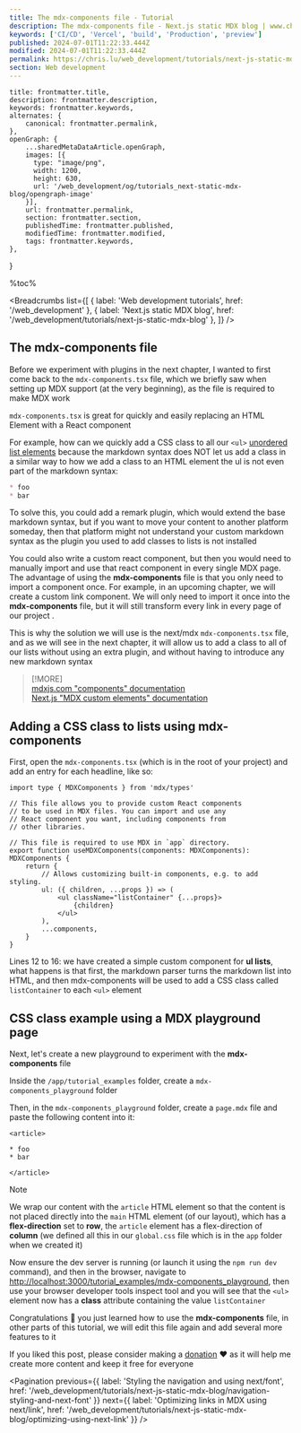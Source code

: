 ```yaml
---
title: The mdx-components file - Tutorial
description: The mdx-components file - Next.js static MDX blog | www.chris.lu Web development tutorials
keywords: ['CI/CD', 'Vercel', 'build', 'Production', 'preview']
published: 2024-07-01T11:22:33.444Z
modified: 2024-07-01T11:22:33.444Z
permalink: https://chris.lu/web_development/tutorials/next-js-static-mdx-blog/mdx-components-file
section: Web development
---
```



    title: frontmatter.title,
    description: frontmatter.description,
    keywords: frontmatter.keywords,
    alternates: {
        canonical: frontmatter.permalink,
    },
    openGraph: {
        ...sharedMetaDataArticle.openGraph,
        images: [{
          type: "image/png",
          width: 1200,
          height: 630,
          url: '/web_development/og/tutorials_next-static-mdx-blog/opengraph-image'
        }],
        url: frontmatter.permalink,
        section: frontmatter.section,
        publishedTime: frontmatter.published,
        modifiedTime: frontmatter.modified,
        tags: frontmatter.keywords,
    },
}

%toc%

<article>

<Breadcrumbs list={[
    { label: 'Web development tutorials', href: '/web_development' },
    { label: 'Next.js static MDX blog', href: '/web_development/tutorials/next-js-static-mdx-blog' },
]} />

# The mdx-components file

Before we experiment with plugins in the next chapter, I wanted to first come back to the `mdx-components.tsx` file, which we briefly saw when setting up MDX support (at the very beginning), as the file is required to make MDX work

`mdx-components.tsx` is great for quickly and easily replacing an HTML Element with a React component

For example, how can we quickly add a CSS class to all our `<ul>` [unordered list elements](https://developer.mozilla.org/en-US/docs/Web/HTML/Element/ul) because the markdown syntax does NOT let us add a class in a similar way to how we add a class to an HTML element the ul is not even part of the markdown syntax:

```md
* foo
* bar
```

To solve this, you could add a remark plugin, which would extend the base markdown syntax, but if you want to move your content to another platform someday, then that platform might not understand your custom markdown syntax as the plugin you used to add classes to lists is not installed

You could also write a custom react component, but then you would need to manually import and use that react component in every single MDX page. The advantage of using the **mdx-components** file is that you only need to import a component once. For example, in an upcoming chapter, we will create a custom link component. We will only need to import it once into the **mdx-components** file, but it will still transform every link in every page of our project .

This is why the solution we will use is the next/mdx `mdx-components.tsx` file, and as we will see in the next chapter, it will allow us to add a class to all of our lists without using an extra plugin, and without having to introduce any new markdown syntax

> [!MORE]  
> [mdxjs.com "components" documentation](https://mdxjs.com/table-of-components/)  
> [Next.js "MDX custom elements" documentation](https://nextjs.org/docs/app/building-your-application/configuring/mdx#custom-elements)  

## Adding a CSS class to lists using mdx-components

First, open the `mdx-components.tsx` (which is in the root of your project) and add an entry for each headline, like so:

```tsx title="mdx-components.tsx" showLineNumbers {12-16}
import type { MDXComponents } from 'mdx/types'

// This file allows you to provide custom React components
// to be used in MDX files. You can import and use any
// React component you want, including components from
// other libraries.

// This file is required to use MDX in `app` directory.
export function useMDXComponents(components: MDXComponents): MDXComponents {
    return {
        // Allows customizing built-in components, e.g. to add styling.
        ul: ({ children, ...props }) => (
            <ul className="listContainer" {...props}>
                {children}
            </ul>
        ),
        ...components,
    }
}
```

Lines 12 to 16: we have created a simple custom component for **ul lists**, what happens is that first, the markdown parser turns the markdown list into HTML, and then mdx-components will be used to add a CSS class called `listContainer` to each `<ul>` element

## CSS class example using a MDX playground page

Next, let's create a new playground to experiment with the **mdx-components** file

Inside the `/app/tutorial_examples` folder, create a `mdx-components_playground` folder

Then, in the `mdx-components_playground` folder, create a `page.mdx` file and paste the following content into it:

```mdx title="/app/tutorial_examples/mdx-components_playground/page.mdx"
<article>

* foo
* bar

</article>

```

> [!NOTE]  
> We wrap our content with the `article` HTML element so that the content is not placed directly into the `main` HTML element (of our layout), which has a **flex-direction** set to **row**, the `article` element has a flex-direction of **column** (we defined all this in our `global.css` file which is in the `app` folder when we created it)  

Now ensure the dev server is running (or launch it using the `npm run dev` command), and then in the browser, navigate to [http://localhost:3000/tutorial_examples/mdx-components_playground](http://localhost:3000/tutorial_examples/mdx-components_playground), then use your browser developer tools inspect tool and you will see that the `<ul>` element now has a **class** attribute containing the value `listContainer`

Congratulations 🎉 you just learned how to use the **mdx-components** file, in other parts of this tutorial, we will edit this file again and add several more features to it

If you liked this post, please consider making a [donation](https://buymeacoffee.com/chriswwweb) ❤️ as it will help me create more content and keep it free for everyone

<Pagination
    previous={{ label: 'Styling the navigation and using next/font', href: '/web_development/tutorials/next-js-static-mdx-blog/navigation-styling-and-next-font' }}
    next={{ label: 'Optimizing links in MDX using next/link', href: '/web_development/tutorials/next-js-static-mdx-blog/optimizing-using-next-link' }}
/>

</article>

